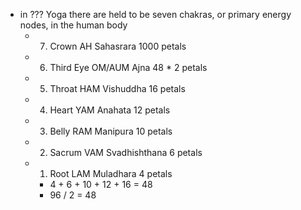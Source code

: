 - in ??? Yoga there are held to be seven chakras, or primary energy nodes, in the human body
    - 7. Crown AH Sahasrara 1000 petals
    - 6. Third Eye OM/AUM Ajna 48 * 2 petals
    - 5. Throat HAM Vishuddha 16 petals
    - 4. Heart YAM Anahata 12 petals
    - 3. Belly RAM Manipura 10 petals
    - 2. Sacrum VAM Svadhishthana 6 petals
    - 1. Root LAM Muladhara 4 petals
        - 4 + 6  + 10 + 12 + 16 = 48
        - 96 / 2 = 48

